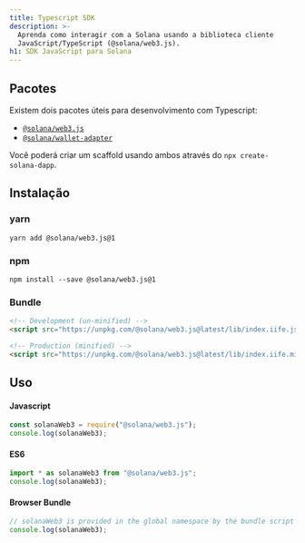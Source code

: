 ```yaml
---
title: Typescript SDK
description: >-
  Aprenda como interagir com a Solana usando a biblioteca cliente
  JavaScript/TypeScript (@solana/web3.js).
h1: SDK JavaScript para Solana
---
```


## Pacotes

Existem dois pacotes úteis para desenvolvimento com Typescript:

- [`@solana/web3.js`](https://www.npmjs.com/package/@solana/web3.js)
- [`@solana/wallet-adapter`](https://github.com/anza-xyz/wallet-adapter)

Você poderá criar um scaffold usando ambos através do `npx create-solana-dapp`.

## Instalação

### yarn

```shell title="Terminal"
yarn add @solana/web3.js@1
```

### npm

```shell title="Terminal"
npm install --save @solana/web3.js@1
```

### Bundle

```html title="index.html"
<!-- Development (un-minified) -->
<script src="https://unpkg.com/@solana/web3.js@latest/lib/index.iife.js"></script>

<!-- Production (minified) -->
<script src="https://unpkg.com/@solana/web3.js@latest/lib/index.iife.min.js"></script>
```

## Uso

#### Javascript

```javascript
const solanaWeb3 = require("@solana/web3.js");
console.log(solanaWeb3);
```

#### ES6

```javascript
import * as solanaWeb3 from "@solana/web3.js";
console.log(solanaWeb3);
```

#### Browser Bundle

```javascript
// solanaWeb3 is provided in the global namespace by the bundle script
console.log(solanaWeb3);
```
